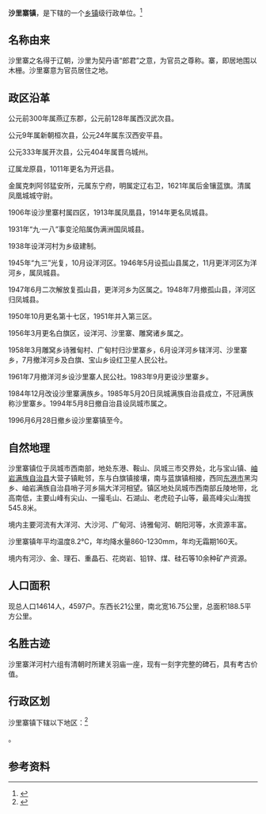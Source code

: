 {{中国乡级行政区|21/06/82/103/000}}

'''沙里寨镇'''，是{{PRC admin/fullname|21/06/82/103/000|3}}下辖的一个[[乡镇|乡镇]]级行政单位。<ref>{{PRC admin/ref sgc|{{PRC admin/parent|21/06/82/103/000}}}}</ref>

== 名称由来 ==
沙里寨之名得于辽朝，沙里为契丹语“郎君”之意，为官员之尊称。寨，即居地围以木栅。沙里寨意为官员居住之地。

== 政区沿革 ==
公元前300年属燕辽东郡，公元前128年属西汉武次县。

公元9年属新朝桓次县，公元24年属东汉西安平县。

公元333年属开次县，公元404年属晋乌城州。

辽属龙原县，1011年更名为开远县。

金属克刺阿邻猛安所，元属东宁府，明属定辽右卫，1621年属后金镶蓝旗。清属凤凰城城守尉。

1906年设沙里寨村属四区，1913年属凤凰县，1914年更名凤城县。

1931年“九·一八”事变沦陷属伪满洲国凤城县。

1938年设洋河村为乡级建制。

1945年“九三”光复，10月设洋河区。1946年5月设孤山县属之，11月更洋河区为洋河乡，属凤城县。

1947年6月二次解放复孤山县，更洋河乡为区属之。1948年7月撤孤山县，洋河区归凤城县。

1950年10月更名第十七区，1951年并入第三区。

1956年3月更名白旗区，设洋河、沙里寨、雕窝诸乡属之。

1958年3月雕窝乡诗雅甸村、广甸村归沙里寨乡，6月设洋河乡辖洋河、沙里寨乡，7月撤洋河乡及白旗、宝山乡设红卫星人民公社。

1961年7月撤洋河乡设沙里寨人民公社。1983年9月更设沙里寨乡。

1984年12月改设沙里寨满族乡。1985年5月20日凤城满族自治县成立，不冠满族称沙里寨乡。1994年5月8日撤自治县设凤城市属之。

1996月6月28日撤乡设沙里寨镇至今。

== 自然地理 ==
沙里寨镇位于凤城市西南部，地处东港、鞍山、凤城三市交界处，北与宝山镇、[[岫岩满族自治县|岫岩满族自治县]]大营子镇毗邻，东与白旗镇接壤，南与蓝旗镇相接，西同[[东港市|东港市]]黑沟乡、岫岩满族自治县哨子河乡隔大洋河相望。镇区地处凤城市西南部丘陵地带，北高南低，主要山峰有尖山、一撮毛山、石湖山、老虎砬子山等，最高峰尖山海拔545.8米。

境内主要河流有大洋河、大沙河、广甸河、诗雅甸河、朝阳河等，水资源丰富。

沙里寨镇年平均温度8.2℃，年均降水量860-1230mm，年均无霜期160天。

境内有河沙、金、理石、重晶石、花岗岩、铅锌、煤、硅石等10余种矿产资源。

== 人口面积 ==
现总人口14614人，4597户。东西长21公里，南北宽16.75公里，总面积188.5平方公里。

== 名胜古迹 ==
沙里寨洋河村六组有清朝时所建关羽庙一座，现有一刻字完整的碑石，具有考古价值。

== 行政区划 ==

沙里寨镇下辖以下地区：<ref>{{PRC admin/ref sgc|21/06/82/103/000}}</ref>

{{PRC admin/children|21/06/82/103/000}}。

== 参考资料 ==

{{reflist}}{{丹东市行政区划}}{{PRC admin/navcat|21/06/82/103/000}}